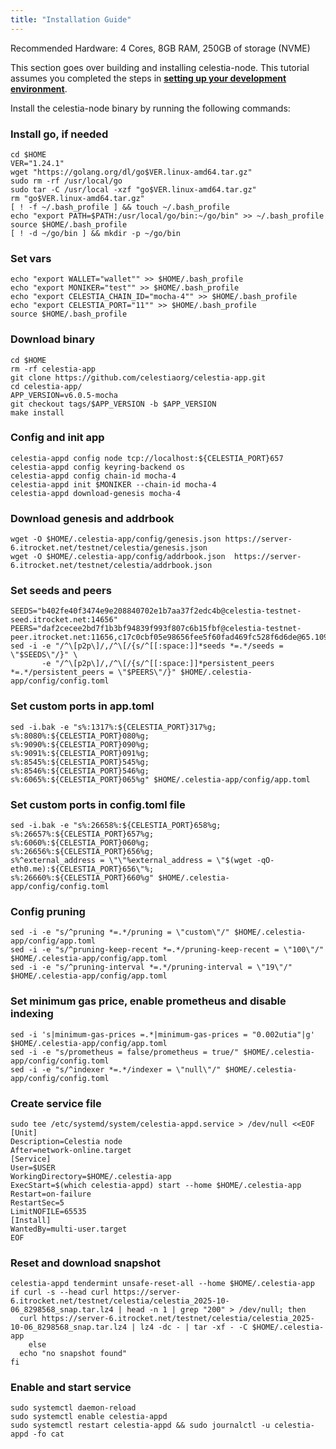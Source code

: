 ```yaml
---
title: "Installation Guide"
---
```


Recommended Hardware: 4 Cores, 8GB RAM, 250GB of storage (NVME)

This section goes over building and installing celestia-node. This tutorial assumes you completed the steps in [**<u>setting up your development environment</u>**](https://docs.celestia.org/how-to-guides/environment).

Install the celestia-node binary by running the following commands:

### Install go, if needed

```shellscript
cd $HOME
VER="1.24.1"
wget "https://golang.org/dl/go$VER.linux-amd64.tar.gz"
sudo rm -rf /usr/local/go
sudo tar -C /usr/local -xzf "go$VER.linux-amd64.tar.gz"
rm "go$VER.linux-amd64.tar.gz"
[ ! -f ~/.bash_profile ] && touch ~/.bash_profile
echo "export PATH=$PATH:/usr/local/go/bin:~/go/bin" >> ~/.bash_profile
source $HOME/.bash_profile
[ ! -d ~/go/bin ] && mkdir -p ~/go/bin
```

### Set vars

```shellscript
echo "export WALLET="wallet"" >> $HOME/.bash_profile
echo "export MONIKER="test"" >> $HOME/.bash_profile
echo "export CELESTIA_CHAIN_ID="mocha-4"" >> $HOME/.bash_profile
echo "export CELESTIA_PORT="11"" >> $HOME/.bash_profile
source $HOME/.bash_profile
```

### Download binary

```shellscript
cd $HOME 
rm -rf celestia-app 
git clone https://github.com/celestiaorg/celestia-app.git 
cd celestia-app/ 
APP_VERSION=v6.0.5-mocha
git checkout tags/$APP_VERSION -b $APP_VERSION 
make install
```

### Config and init app

```shellscript
celestia-appd config node tcp://localhost:${CELESTIA_PORT}657
celestia-appd config keyring-backend os
celestia-appd config chain-id mocha-4
celestia-appd init $MONIKER --chain-id mocha-4
celestia-appd download-genesis mocha-4
```

### Download genesis and addrbook

```shellscript
wget -O $HOME/.celestia-app/config/genesis.json https://server-6.itrocket.net/testnet/celestia/genesis.json
wget -O $HOME/.celestia-app/config/addrbook.json  https://server-6.itrocket.net/testnet/celestia/addrbook.json
```

### Set seeds and peers

```shellscript
SEEDS="b402fe40f3474e9e208840702e1b7aa37f2edc4b@celestia-testnet-seed.itrocket.net:14656"
PEERS="daf2cecee2bd7f1b3bf94839f993f807c6b15fbf@celestia-testnet-peer.itrocket.net:11656,c17c0cbf05e98656fee5f60fad469fc528f6d6de@65.109.25.113:11656,5786e4780a8d12f89d6263bb31ac58cf4f8331a3@195.224.80.26:36656,5318579c8b99a9c063c145bdb2fcdd58e74b4448@65.108.228.199:10156,609bb3c8a48ea6006d8f2859d9871a620a4fadf4@185.252.220.86:26756,7c841f59c35d70d9f1472d7d2a76a11eefb7f51f@136.243.69.100:43656,96b2761729cea90ee7c61206433fc0ba40c245bf@57.128.141.126:11656,43e9da043318a4ea0141259c17fcb06ecff816af@164.132.247.253:43656,ef1853155735bbdc15be6d04d61ea8e0b0f3429d@[2001:41d0:203:e4db::3]:26656,5a7566aa030f7e5e7114dc9764f944b2b1324bcd@65.109.23.114:11656,3e30bcfc55e7d351f18144aab4b0973e9e9bf987@65.108.226.183:11656,fb5e0b9efacc11916c58bbcd3606cbaa7d43c99f@65.108.234.84:28656"
sed -i -e "/^\[p2p\]/,/^\[/{s/^[[:space:]]*seeds *=.*/seeds = \"$SEEDS\"/}" \
       -e "/^\[p2p\]/,/^\[/{s/^[[:space:]]*persistent_peers *=.*/persistent_peers = \"$PEERS\"/}" $HOME/.celestia-app/config/config.toml
```

### Set custom ports in app.toml

```shellscript
sed -i.bak -e "s%:1317%:${CELESTIA_PORT}317%g;
s%:8080%:${CELESTIA_PORT}080%g;
s%:9090%:${CELESTIA_PORT}090%g;
s%:9091%:${CELESTIA_PORT}091%g;
s%:8545%:${CELESTIA_PORT}545%g;
s%:8546%:${CELESTIA_PORT}546%g;
s%:6065%:${CELESTIA_PORT}065%g" $HOME/.celestia-app/config/app.toml
```

### Set custom ports in config.toml file

```shellscript
sed -i.bak -e "s%:26658%:${CELESTIA_PORT}658%g;
s%:26657%:${CELESTIA_PORT}657%g;
s%:6060%:${CELESTIA_PORT}060%g;
s%:26656%:${CELESTIA_PORT}656%g;
s%^external_address = \"\"%external_address = \"$(wget -qO- eth0.me):${CELESTIA_PORT}656\"%;
s%:26660%:${CELESTIA_PORT}660%g" $HOME/.celestia-app/config/config.toml
```

### Config pruning

```shellscript
sed -i -e "s/^pruning *=.*/pruning = \"custom\"/" $HOME/.celestia-app/config/app.toml 
sed -i -e "s/^pruning-keep-recent *=.*/pruning-keep-recent = \"100\"/" $HOME/.celestia-app/config/app.toml
sed -i -e "s/^pruning-interval *=.*/pruning-interval = \"19\"/" $HOME/.celestia-app/config/app.toml
```

### Set minimum gas price, enable prometheus and disable indexing

```shellscript
sed -i 's|minimum-gas-prices =.*|minimum-gas-prices = "0.002utia"|g' $HOME/.celestia-app/config/app.toml
sed -i -e "s/prometheus = false/prometheus = true/" $HOME/.celestia-app/config/config.toml
sed -i -e "s/^indexer *=.*/indexer = \"null\"/" $HOME/.celestia-app/config/config.toml
```

### Create service file

```shellscript
sudo tee /etc/systemd/system/celestia-appd.service > /dev/null <<EOF
[Unit]
Description=Celestia node
After=network-online.target
[Service]
User=$USER
WorkingDirectory=$HOME/.celestia-app
ExecStart=$(which celestia-appd) start --home $HOME/.celestia-app
Restart=on-failure
RestartSec=5
LimitNOFILE=65535
[Install]
WantedBy=multi-user.target
EOF
```

### Reset and download snapshot

```shellscript
celestia-appd tendermint unsafe-reset-all --home $HOME/.celestia-app
if curl -s --head curl https://server-6.itrocket.net/testnet/celestia/celestia_2025-10-06_8298568_snap.tar.lz4 | head -n 1 | grep "200" > /dev/null; then
  curl https://server-6.itrocket.net/testnet/celestia/celestia_2025-10-06_8298568_snap.tar.lz4 | lz4 -dc - | tar -xf - -C $HOME/.celestia-app
    else
  echo "no snapshot found"
fi
```

### Enable and start service

```shellscript
sudo systemctl daemon-reload
sudo systemctl enable celestia-appd
sudo systemctl restart celestia-appd && sudo journalctl -u celestia-appd -fo cat
```
